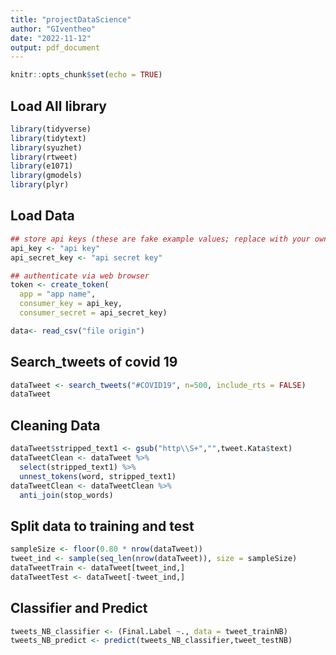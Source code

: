 ```yaml
---
title: "projectDataScience"
author: "GIventheo"
date: "2022-11-12"
output: pdf_document
---
```


```r
knitr::opts_chunk$set(echo = TRUE)
```

## Load All library

```r
library(tidyverse) 
library(tidytext)
library(syuzhet)
library(rtweet)
library(e1071)
library(gmodels)
library(plyr)

```

## Load Data 

```r
## store api keys (these are fake example values; replace with your own keys)
api_key <- "api key"
api_secret_key <- "api secret key"

## authenticate via web browser
token <- create_token(
  app = "app name",
  consumer_key = api_key,
  consumer_secret = api_secret_key)
```

```r
data<- read_csv("file origin")
```

## Search_tweets of covid 19

```r
dataTweet <- search_tweets("#COVID19", n=500, include_rts = FALSE)
dataTweet
```

## Cleaning Data

```r
dataTweet$stripped_text1 <- gsub("http\\S+","",tweet.Kata$text)
dataTweetClean <- dataTweet %>%
  select(stripped_text1) %>%
  unnest_tokens(word, stripped_text1)
dataTweetClean <- dataTweetClean %>%
  anti_join(stop_words)
```

## Split data to training and test
```r
sampleSize <- floor(0.80 * nrow(dataTweet))
tweet_ind <- sample(seq_len(nrow(dataTweet)), size = sampleSize)
dataTweetTrain <- dataTweet[tweet_ind,]
dataTweetTest <- dataTweet[-tweet_ind,]
```

## Classifier and Predict 
```r
tweets_NB_classifier <- (Final.Label ~., data = tweet_trainNB)
tweets_NB_predict <- predict(tweets_NB_classifier,tweet_testNB)
```




